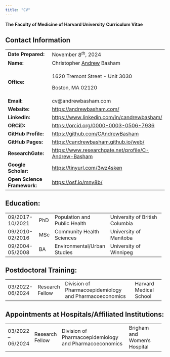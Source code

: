 ```yaml
---
title: "CV"
---
```


**The** **Faculty of Medicine of Harvard University** **Curriculum Vitae**

## Contact Information

+-----------------------------+--------------------------------------------------------+
| **Date Prepared:**          | November $8^{th}$, 2024                                |
+-----------------------------+--------------------------------------------------------+
| **Name:**                   | Christopher [Andrew]{.underline} Basham                |
+-----------------------------+--------------------------------------------------------+
| **Office:**                 | 1620 Tremont Street - Unit 3030                        |
|                             |                                                        |
|                             | Boston, MA 02120                                       |
+-----------------------------+--------------------------------------------------------+
| **Email:**                  | cv\@andrewbasham.com                                   |
+-----------------------------+--------------------------------------------------------+
| **Website:**                | <https://andrewbasham.com/>                            |
+-----------------------------+--------------------------------------------------------+
| **LinkedIn:**               | <https://www.linkedin.com/in/candrewbasham/>           |
+-----------------------------+--------------------------------------------------------+
| **ORCiD:**                  | <https://orcid.org/0000-0003-0506-7936>                |
+-----------------------------+--------------------------------------------------------+
| **GitHub Profile:**         | <https://github.com/CAndrewBasham>                     |
+-----------------------------+--------------------------------------------------------+
| **GitHub Pages:**           | <https://candrewbasham.github.io/web/>                 |
+-----------------------------+--------------------------------------------------------+
| **ResearchGate:**           | <https://www.researchgate.net/profile/C-Andrew-Basham> |
+-----------------------------+--------------------------------------------------------+
| **Google Scholar:**         | <https://tinyurl.com/3wz4sken>                         |
+-----------------------------+--------------------------------------------------------+
| **Open Science Framework:** | <https://osf.io/mny8b/>                                |
+-----------------------------+--------------------------------------------------------+

## Education:

+:----------------+:----+:-----------------------------+:-------------------------------+
| 09/2017-10/2021 | PhD | Population and Public Health | University of British Columbia |
+-----------------+-----+------------------------------+--------------------------------+
| 09/2010-02/2016 | MSc | Community Health Sciences    | University of Manitoba         |
+-----------------+-----+------------------------------+--------------------------------+
| 09/2004-05/2008 | BA  | Environmental/Urban Studies  | University of Winnipeg         |
+-----------------+-----+------------------------------+--------------------------------+

## Postdoctoral Training:

+-----------------+-----------------+:-------------------------------------------------------+:-----------------------+
| 03/2022-06/2024 | Research Fellow | Division of Pharmacoepidemiology and Pharmacoeconomics | Harvard Medical School |
+-----------------+-----------------+--------------------------------------------------------+------------------------+

## Appointments at Hospitals/Affiliated Institutions:

+-------------------+-----------------+--------------------------------------------------------+:-----------------------------+
| 03/2022 – 06/2024 | Research Fellow | Division of Pharmacoepidemiology and Pharmacoeconomics | Brigham and Women's Hospital |
+-------------------+-----------------+--------------------------------------------------------+------------------------------+
